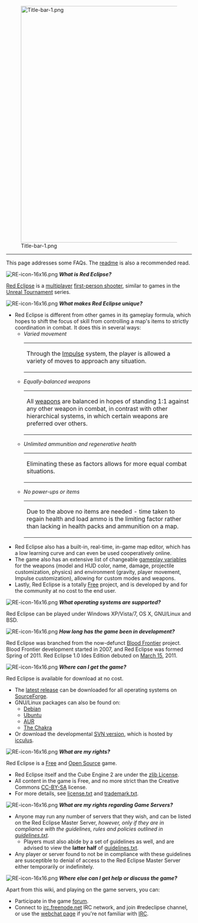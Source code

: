 [[File:Title-bar-1.png|640px]]
----
This page addresses some FAQs. The [[Readme|readme]] is also a recommended read.



[[File:RE-icon-16x16.png]] '''''What is Red Eclipse?'''''
<p>[http://www.redeclipse.net/ Red Eclipse] is a [http://en.wikipedia.org/wiki/Multiplayer multiplayer] [http://en.wikipedia.org/wiki/First-person_shooter first-person shooter], similar to games in the [http://en.wikipedia.org/wiki/Unreal_Tournament Unreal Tournament] series.</p>



[[File:RE-icon-16x16.png]] '''''What makes Red Eclipse unique?'''''
<ul>
<li>Red Eclipse is different from other games in its gameplay formula, which hopes to shift the focus of skill from controlling a map's items to strictly coordination in combat. It does this in several ways:

<ul>
<li>''Varied movement''
{| style="font-size:95%"
| Through the [[Game::play|Impulse]] system, the player is allowed a variety of moves to approach any situation.
|}

<li>''Equally-balanced weapons''
{| style="font-size:95%"
| All [[Game::weapons|weapons]] are balanced in hopes of standing 1:1 against any other weapon in combat, in contrast with other hierarchical systems, in which certain weapons are preferred over others.
|}

<li>''Unlimited ammunition and regenerative health''
{| style="font-size:95%"
| Eliminating these as factors allows for more equal combat situations.
|}

<li>''No power-ups or items''
{| style="font-size:95%"
|Due to the above no items are needed - time taken to regain health and load ammo is the limiting factor rather than lacking in health packs and ammunition on a map.
|}
</ul>

<li>Red Eclipse also has a built-in, real-time, in-game map editor, which has a low learning curve and can even be used cooperatively online.


<li>The game also has an extensive list of changeable [[Game::vars|gameplay variables]] for the weapons (model and HUD color, name, damage, projectile customization, physics) and environment (gravity, player movement, Impulse customization), allowing for custom modes and weapons.


<li>Lastly, Red Eclipse is a totally [http://www.gnu.org/philosophy/free-sw.html Free] project, and is developed by and for the community at no cost to the end user.
</ul>



[[File:RE-icon-16x16.png]] '''''What operating systems are supported?'''''
<p>Red Eclipse can be played under Windows XP/Vista/7, OS X, GNU/Linux and BSD.</p>



[[File:RE-icon-16x16.png]] '''''How long has the game been in development?'''''
<p>Red Eclipse was branched from the now-defunct [https://sourceforge.net/projects/bloodfrontier/ Blood Frontier] project. Blood Frontier development started in 2007, and Red Eclipse was formed Spring of 2011. Red Eclipse 1.0 Ides Edition debuted on [http://en.wikipedia.org/wiki/Ides_of_march March 15], 2011.</p>



[[File:RE-icon-16x16.png]] '''''Where can I get the game?'''''
<p>Red Eclipse is available for download at no cost.</p>
* The [http://www.redeclipse.net/download latest release] can be downloaded for all operating systems on [https://sourceforge.net/ SourceForge].
* GNU/Linux packages can also be found on:
** [[How to install#Debian|Debian]]
** [[How to install#Ubuntu|Ubuntu]]
** [http://www.redeclipse.net/aur AUR]
** [http://www.redeclipse.net/chakra The Chakra] <!-- link doesn't lead anywhere -->
* Or download the developmental [http://www.redeclipse.net/devel SVN version], which is hosted by [http://icculus.org/ icculus].



[[File:RE-icon-16x16.png]] '''''What are my rights?'''''
<p>Red Eclipse is a [http://www.gnu.org/philosophy/free-sw.html Free] and [http://www.opensource.org/ Open Source] game.</p> 
* Red Eclipse itself and the Cube Engine 2 are under the [http://en.wikipedia.org/wiki/Zlib_License zlib License].
* All content in the game is Free, and no more strict than the Creative Commons [http://creativecommons.org/licenses/by-sa/3.0/ CC-BY-SA] license.
* For more details, see [http://svn.icculus.org/*checkout*/redeclipse/doc/license.txt license.txt] and [http://svn.icculus.org/*checkout*/redeclipse/doc/trademark.txt trademark.txt].



[[File:RE-icon-16x16.png]] '''''What are my rights regarding Game Servers?'''''
* Anyone may run any number of servers that they wish, and can be listed on the Red Eclipse Master Server, ''however, only if they are in compliance with the guidelines, rules and policies outlined in [http://svn.icculus.org/*checkout*/redeclipse/doc/guidelines.txt guidelines.txt]''.
** Players must also abide by a set of guidelines as well, and are advised to view the '''latter half''' of [http://svn.icculus.org/*checkout*/redeclipse/doc/guidelines.txt guidelines.txt].
* Any player or server found to not be in compliance with these guidelines are susceptible to denial of access to the Red Eclipse Master Server either temporarily or indefinitely.



[[File:RE-icon-16x16.png]] '''''Where else can I get help or discuss the game?'''''
<p>Apart from this wiki, and playing on the game servers, you can:</p>
* Participate in the game [http://redeclipse.net/forum forum].
* Connect to [irc://irc.freenode.net irc.freenode.net] IRC network, and join #redeclipse channel, or use the [http://webchat.freenode.net/?channels=redeclipse webchat page] if you're not familiar with [[IRC]].